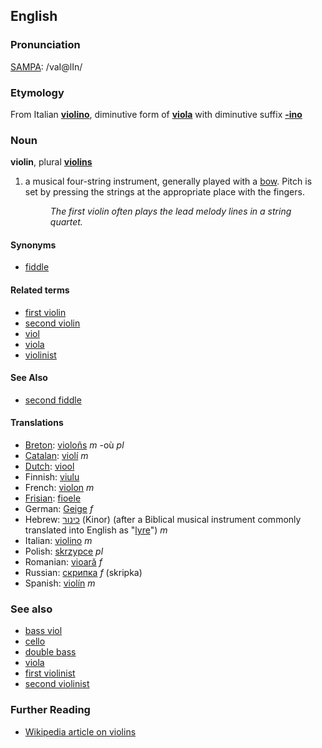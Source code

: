 ==English==
===Pronunciation===
[[SAMPA]]: /vaI@lIn/

===Etymology===
From Italian '''[[violino]]''', diminutive form of '''[[viola]]''' with diminutive suffix '''[[-ino]]'''

===Noun===
'''violin''', plural '''[[violins]]'''

#a musical four-string instrument, generally played with a [[bow]]. Pitch is set by pressing the strings at the appropriate place with the fingers.  
#: ''The first violin often plays the lead melody lines in a string quartet.''

====Synonyms====
*[[fiddle]]

====Related terms====
*[[first violin]]
*[[second violin]]
*[[viol]]
*[[viola]]
*[[violinist]]

====See Also====
*[[second fiddle]]

====Translations====
*[[Breton]]: [[violoñs]] ''m'' -où ''pl''
*[[Catalan]]: [[violí]] ''m''
*[[Dutch]]: [[viool]]
*Finnish: [[viulu]]
*French: [[violon]] ''m''
*[[Frisian]]: [[fioele]]
*German: [[Geige]] ''f''
*Hebrew: [[כינור]] (Kinor) (after a Biblical musical instrument commonly translated into English as "[[lyre]]") ''m''
*Italian: [[violino]] ''m''
*Polish: [[skrzypce]] ''pl''
*Romanian: [[vioară]] ''f''
*Russian: [[скрипка]] ''f'' (skripka)
*Spanish: [[violín]] ''m''

===See also===
*[[bass viol]]
*[[cello]]
*[[double bass]]
*[[viola]]
*[[first violinist]]
*[[second violinist]]

===Further Reading===
*[http://en.wikipedia.org/wiki/Violin Wikipedia article on violins]